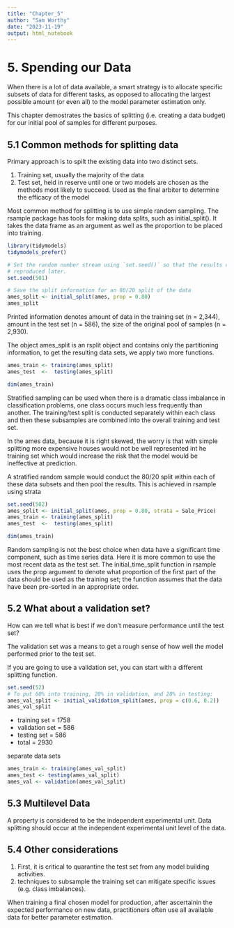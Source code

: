 ```yaml
---
title: "Chapter_5"
author: "Sam Worthy"
date: "2023-11-19"
output: html_notebook
---
```


# 5. Spending our Data

When there is a lot of data available, a smart strategy is to allocate specific subsets of data for different tasks, as opposed to allocating the largest possible amount (or even all) to the model parameter estimation only. 

This chapter demostrates the basics of splitting (i.e. creating a data budget) for our initial pool of samples for different purposes.

## 5.1 Common methods for splitting data

Primary approach is to spilt the existing data into two distinct sets.

1. Training set, usually the majority of the data
2. Test set, held in reserve until one or two models are chosen as the methods most likely to succeed. Used as the final arbiter to determine the efficacy of the model 

Most common method for splitting is to use simple random sampling. The rsample package has tools for making data splits, such as initial_split(). It takes the data frame as an argument as well as the proportion to be placed into training. 

```r
library(tidymodels)
tidymodels_prefer()

# Set the random number stream using `set.seed()` so that the results can be 
# reproduced later. 
set.seed(501)

# Save the split information for an 80/20 split of the data
ames_split <- initial_split(ames, prop = 0.80)
ames_split
```

Printed information denotes amount of data in the training set (n = 2,344), amount in the test set (n = 586), the size of the original pool of samples (n = 2,930).

The object ames_split is an rsplit object and contains only the partitioning information, to get the resulting data sets, we apply two more functions.

```r
ames_train <- training(ames_split)
ames_test  <-  testing(ames_split)

dim(ames_train)
```

Stratified sampling can be used when there is a dramatic class imbalance in classification problems, one class occurs much less frequently than another. The training/test split is conducted separately within each class and then these subsamples are combined into the overall training and test set. 

In the ames data, because it is right skewed, the worry is that with simple splitting more expensive houses would not be well represented int he training set which would increase the risk that the model would be ineffective at prediction. 

A stratified random sample would conduct the 80/20 split within each of these data subsets and then pool the results. This is achieved in rsample using strata

```r
set.seed(502)
ames_split <- initial_split(ames, prop = 0.80, strata = Sale_Price)
ames_train <- training(ames_split)
ames_test  <-  testing(ames_split)

dim(ames_train)
```

Random sampling is not the best choice when data have a significant time component, such as time series data. Here it is more common to use the most recent data as the test set. The initial_time_split function in rsample uses the prop argument to denote what proportion of the first part of the data should be used as the training set; the function assumes that the data have been pre-sorted in an appropriate order. 

## 5.2 What about a validation set?

How can we tell what is best if we don't measure performance until the test set?

The validation set was a means to get a rough sense of how well the model performed prior to the test set. 

If you are going to use a validation set, you can start with a different splitting function.

```r
set.seed(52)
# To put 60% into training, 20% in validation, and 20% in testing:
ames_val_split <- initial_validation_split(ames, prop = c(0.6, 0.2))
ames_val_split
```

* training set = 1758
* validation set = 586
* testing set = 586
* total = 2930

separate data sets

```r
ames_train <- training(ames_val_split)
ames_test <- testing(ames_val_split)
ames_val <- validation(ames_val_split)
```

## 5.3 Multilevel Data

A property is considered to be the independent experimental unit. Data splitting should occur at the independent experimental unit level of the data.

## 5.4 Other considerations

1. First, it is critical to quarantine the test set from any model building activities.
2. techniques to subsample the training set can mitigate specific issues (e.g. class imbalances). 


When training a final chosen model for production, after ascertainin the expected performance on new data, practitioners often use all available data for better parameter estimation. 


